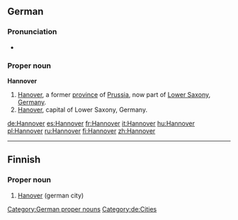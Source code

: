 ==German==

===Pronunciation===
*{{audio|De-Hannover-pronunciation.ogg|audio}}

===Proper noun===
'''Hannover'''

# [[Hanover]], a former [[province]] of [[Prussia]], now part of [[Lower Saxony]], [[Germany]].
# [[Hanover]], capital of Lower Saxony, Germany.

[[Category:German proper nouns]]
[[Category:de:Cities]]

[[de:Hannover]]
[[es:Hannover]]
[[fr:Hannover]]
[[it:Hannover]]
[[hu:Hannover]]
[[pl:Hannover]]
[[ru:Hannover]]
[[fi:Hannover]]
[[zh:Hannover]]

----
{{rfc-auto|sort languages}}
==Finnish==

===Proper noun===
{{infl|fi|proper noun}}

# [[Hanover]] (german city)

{{tbot entry|Finnish|Hanover|2010|September|fi}}